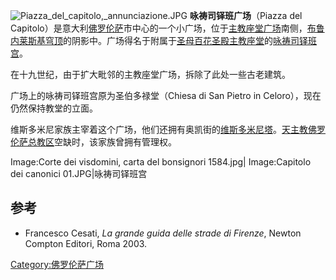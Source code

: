 {{Coord|43|46|20.69|N|11|15|23.12|E|type:landmark|display=title}} 
[[Image:Piazza_del_capitolo,_annunciazione.JPG|thumb]]
'''咏祷司铎班广场'''（Piazza del Capitolo）是意大利[[佛罗伦萨|佛罗伦萨]]市中心的一个小广场，位于[[主教座堂广场_(佛罗伦萨)|主教座堂广场]]南侧，[[布鲁内莱斯基穹顶|布鲁内莱斯基穹顶]]的阴影中。广场得名于附属于[[圣母百花圣殿|圣母百花圣殿主教座堂]]的[[咏祷司铎班宫|咏祷司铎班宫]]。

在十九世纪，由于扩大毗邻的主教座堂广场，拆除了此处一些古老建筑。 

广场上的咏祷司铎班宫原为圣伯多禄堂（Chiesa di San Pietro in Celoro），现在仍然保持教堂的立面。

维斯多米尼家族主宰着这个广场，他们还拥有奥凯街的[[维斯多米尼塔|维斯多米尼塔]]。[[天主教佛罗伦萨总教区|天主教佛罗伦萨总教区]]空缺时，该家族曾拥有管理权。

<gallery>
Image:Corte dei visdomini, carta del bonsignori 1584.jpg|
Image:Capitolo dei canonici 01.JPG|咏祷司铎班宫
</gallery>

==参考==
*Francesco Cesati, ''La grande guida delle strade di Firenze'', Newton Compton Editori, Roma 2003.
[[Category:佛罗伦萨广场|Category:佛罗伦萨广场]]